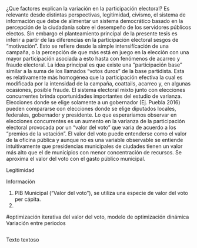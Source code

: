 \section {Capítulo 1 : Revisión de Literatura y Motivación}

¿Que factores explican la variación en la participación electoral?
Es relevante desde distintas perspectivas, legitimidad, civismo, el sistema de información que debe de alimentar un sistema democrático basado en la percepción de la ciudadania sobre el desempeño de los servidores públicos electos. Sin embargo el planteamiento principal de la presente tesis es inferir a partir de las diferencias en la participación electoral sesgos de "motivación". Esto se refiere desde la simple intensifícación de una campaña, o la percepción de que más está en juego en la elección con una mayor participación asociada a esto hasta con fenómenos de acarreo y fraude electoral. 
La idea principal es que existe una "participación base" similar a la suma de los llamados "votos duros" de la base partidista. Esta es relativamente más homogénea que la participación efectiva la cual es modificada por la intensidad de la campaña, coattails, acarreo y, en algunas ocasiones, posible fraude. 
El sistema electoral mixto junto con elecciones concurrentes brinda oportunidades importantes del estudio de varianza. Elecciones donde se elige solamente a un gobernador (Ej. Puebla 2016) pueden compararse con elecciones donde se elige diputados locales, federales, gobernador y presidente. Lo que esperariamos observar en elecciones concurrentes es un aumento en la varianza de la participación electoral provocada por un "valor del voto" que varia de acuerdo a los "premios de la votación". El valor del voto puede entenderse como el valor de la oficina pública y aunque no es una variable observable se entiende intuitivamente que presidencias municipales de ciudades tienen un valor más alto que el de municipios con menor concentración de recursos. Se aproxima el valor del voto con el gasto público municipal.

Legitimidad

Información


1. PIB Municipal ("Valor del voto"), se utiliza una especie de valor del voto per cápita.
2. 



#optimización iterativa del valor del voto, modelo de optimización dinámica 
Variación entre periodos



```r



```
Texto textoso

